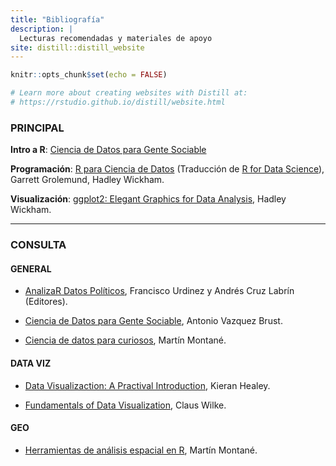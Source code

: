 ```yaml
---
title: "Bibliografía"
description: |
  Lecturas recomendadas y materiales de apoyo
site: distill::distill_website
---
```


```r
knitr::opts_chunk$set(echo = FALSE)

# Learn more about creating websites with Distill at:
# https://rstudio.github.io/distill/website.html

```


### PRINCIPAL

**Intro a R**: [Ciencia de Datos para Gente Sociable](https://bitsandbricks.github.io/ciencia_de_datos_gente_sociable/)

**Programación**: [R para Ciencia de Datos](https://es.r4ds.hadley.nz/) (Traducción de [R for Data Science](https://r4ds.had.co.nz/)), Garrett Grolemund, Hadley Wickham.

**Visualización**: [ggplot2: Elegant Graphics for Data Analysis](https://ggplot2-book.org/), Hadley Wickham.




---


### CONSULTA 

#### GENERAL

* [AnalizaR Datos Políticos](https://arcruz0.github.io/libroadp/), Francisco Urdinez y Andrés Cruz Labrín (Editores).

* [Ciencia de Datos para Gente Sociable](https://bitsandbricks.github.io/ciencia_de_datos_gente_sociable/), Antonio Vazquez Brust.

* [Ciencia de datos para curiosos](https://bookdown.org/martinmontaneb/CienciaDeDatosParaCuriosos/), Martín Montané.


#### DATA VIZ

* [Data Visualizaction: A Practival Introduction](https://socviz.co/index.html#preface), Kieran Healey.

* [Fundamentals of Data Visualization](https://clauswilke.com/dataviz/), Claus Wilke.

#### GEO 

* [Herramientas de análisis espacial en R](https://martinmontane.github.io/AnalisisEspacialEnR/), Martín Montané. 